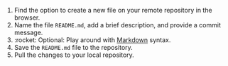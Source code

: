 1. Find the option to create a new file on your remote repository in the browser.
1. Name the file `README.md`, add a brief description, and provide a commit message.
1. :rocket: Optional: Play around with [Markdown](https://www.markdownguide.org/) syntax.
1. Save the `README.md` file to the repository.
1. Pull the changes to your local repository.